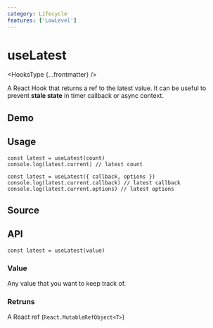 ```yaml
---
category: Lifecycle
features: ['LowLevel']
---
```


# useLatest


<HooksType {...frontmatter} />

A React Hook that returns a ref to the latest value. It can be useful to prevent **stale state** in timer callback or async context.

## Demo


<App />

## Usage

```tsx
const latest = useLatest(count)
console.log(latest.current) // latest count

const latest = useLatest({ callback, options })
console.log(latest.current.callback) // latest callback
console.log(latest.current.options) // latest options
```

## Source


<Source />

## API

```tsx
const latest = useLatest(value)
```

### Value

Any value that you want to keep track of.

### Retruns

A React ref (`React.MutableRefObject<T>`)
